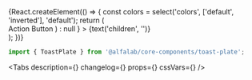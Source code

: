 

<Meta title='Components/ToastPlate' component={ToastPlate} id='ToastPlate' />

<!-- Canvas -->

<Story name='ToastPlate'>
    {React.createElement(() => {
        const colors = select('colors', ['default', 'inverted'], 'default');
        return (
            <div
                style={{
                    backgroundColor:
                        colors === 'inverted'
                            ? 'var(--color-light-bg-primary-inverted)'
                            : 'transparent',
                    padding: '10px',
                    position: 'absolute',
                    top: 0,
                    left: 0,
                    right: 0,
                    bottom: 0,
                }}
            >
                <ToastPlate
                    colors={colors}
                    badge={select(
                        'badge',
                        ['negative', 'positive', 'attention', undefined],
                        'positive',
                    )}
                    title={text('title', 'Toast Title')}
                    hasCloser={boolean('hasCloser', true)}
                    block={boolean('block', false)}
                    onClose={Function.prototype}
                    actionButton={
                        boolean('renderActionButton', false) ? (
                            <Button
                                view='ghost'
                                colors={colors === 'default' ? 'inverted' : 'default'}
                                size='s'
                            >
                                Action Button
                            </Button>
                        ) : null
                    }
                >
                    {text('children', '')}
                </ToastPlate>
            </div>
        );
    })}
</Story>

<!-- Docs -->

<ComponentHeader name='ToastPlate' version={version} package={name} />

```jsx
import { ToastPlate } from '@alfalab/core-components/toast-plate';
```

<Tabs
    description={<Description />}
    changelog={<Changelog />}
    props={<ArgsTable of={ToastPlateTS} />}
    cssVars={<CssVars css={styles} />}
/>
